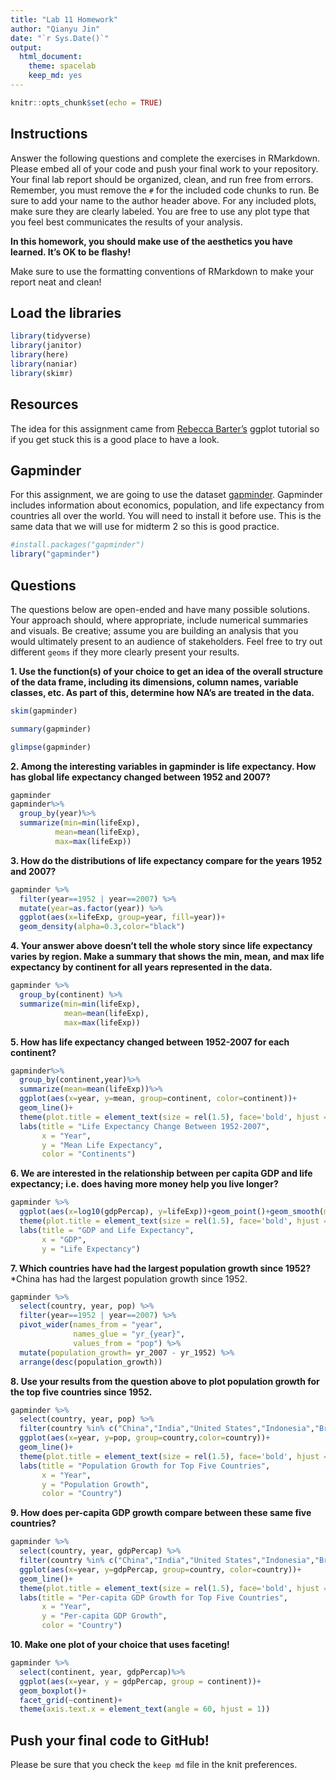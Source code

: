 ```yaml
---
title: "Lab 11 Homework"
author: "Qianyu Jin"
date: "`r Sys.Date()`"
output:
  html_document: 
    theme: spacelab
    keep_md: yes
---
```


```r
knitr::opts_chunk$set(echo = TRUE)
```

## Instructions
Answer the following questions and complete the exercises in RMarkdown. Please embed all of your code and push your final work to your repository. Your final lab report should be organized, clean, and run free from errors. Remember, you must remove the `#` for the included code chunks to run. Be sure to add your name to the author header above. For any included plots, make sure they are clearly labeled. You are free to use any plot type that you feel best communicates the results of your analysis.  

**In this homework, you should make use of the aesthetics you have learned. It's OK to be flashy!**

Make sure to use the formatting conventions of RMarkdown to make your report neat and clean!  

## Load the libraries
```r
library(tidyverse)
library(janitor)
library(here)
library(naniar)
library(skimr)
``` 

## Resources
The idea for this assignment came from [Rebecca Barter's](http://www.rebeccabarter.com/blog/2017-11-17-ggplot2_tutorial/) ggplot tutorial so if you get stuck this is a good place to have a look.  

## Gapminder
For this assignment, we are going to use the dataset [gapminder](https://cran.r-project.org/web/packages/gapminder/index.html). Gapminder includes information about economics, population, and life expectancy from countries all over the world. You will need to install it before use. This is the same data that we will use for midterm 2 so this is good practice.
```r
#install.packages("gapminder")
library("gapminder")
```

## Questions
The questions below are open-ended and have many possible solutions. Your approach should, where appropriate, include numerical summaries and visuals. Be creative; assume you are building an analysis that you would ultimately present to an audience of stakeholders. Feel free to try out different `geoms` if they more clearly present your results.  

**1. Use the function(s) of your choice to get an idea of the overall structure of the data frame, including its dimensions, column names, variable classes, etc. As part of this, determine how NA's are treated in the data.**  
```r
skim(gapminder)
```
```r
summary(gapminder)
```
```r
glimpse(gapminder)
```



**2. Among the interesting variables in gapminder is life expectancy. How has global life expectancy changed between 1952 and 2007?**
```r
gapminder
gapminder%>%
  group_by(year)%>%
  summarize(min=min(lifeExp),
          mean=mean(lifeExp),
          max=max(lifeExp))
```

**3. How do the distributions of life expectancy compare for the years 1952 and 2007?**
```r
gapminder %>% 
  filter(year==1952 | year==2007) %>% 
  mutate(year=as.factor(year)) %>% 
  ggplot(aes(x=lifeExp, group=year, fill=year))+
  geom_density(alpha=0.3,color="black")
```

**4. Your answer above doesn't tell the whole story since life expectancy varies by region. Make a summary that shows the min, mean, and max life expectancy by continent for all years represented in the data.**
```r
gapminder %>% 
  group_by(continent) %>% 
  summarize(min=min(lifeExp),
            mean=mean(lifeExp),
            max=max(lifeExp))
```

**5. How has life expectancy changed between 1952-2007 for each continent?**
```r
gapminder%>%
  group_by(continent,year)%>%
  summarize(mean=mean(lifeExp))%>%
  ggplot(aes(x=year, y=mean, group=continent, color=continent))+
  geom_line()+
  theme(plot.title = element_text(size = rel(1.5), face='bold', hjust = 0.5))+
  labs(title = "Life Expectancy Change Between 1952-2007",
       x = "Year",
       y = "Mean Life Expectancy",
       color = "Continents")
```

**6. We are interested in the relationship between per capita GDP and life expectancy; i.e. does having more money help you live longer?**
```r
gapminder %>%
  ggplot(aes(x=log10(gdpPercap), y=lifeExp))+geom_point()+geom_smooth(method=lm, se=F)+
  theme(plot.title = element_text(size = rel(1.5), face='bold', hjust = 0.5))+
  labs(title = "GDP and Life Expectancy",
       x = "GDP",
       y = "Life Expectancy")
```

**7. Which countries have had the largest population growth since 1952?**
*China has had the largest population growth since 1952.
```r
gapminder %>% 
  select(country, year, pop) %>% 
  filter(year==1952 | year==2007) %>% 
  pivot_wider(names_from = "year",
              names_glue = "yr_{year}",
              values_from = "pop") %>% 
  mutate(population_growth= yr_2007 - yr_1952) %>% 
  arrange(desc(population_growth))
```

**8. Use your results from the question above to plot population growth for the top five countries since 1952.**
```r
gapminder %>% 
  select(country, year, pop) %>% 
  filter(country %in% c("China","India","United States","Indonesia","Brazil")) %>%
  ggplot(aes(x=year, y=pop, group=country,color=country))+
  geom_line()+
  theme(plot.title = element_text(size = rel(1.5), face='bold', hjust = 0.5))+
  labs(title = "Population Growth for Top Five Countries",
       x = "Year",
       y = "Population Growth",
       color = "Country")
```

**9. How does per-capita GDP growth compare between these same five countries?**
```r
gapminder %>% 
  select(country, year, gdpPercap) %>% 
  filter(country %in% c("China","India","United States","Indonesia","Brazil")) %>%
  ggplot(aes(x=year, y=gdpPercap, group=country, color=country))+
  geom_line()+
  theme(plot.title = element_text(size = rel(1.5), face='bold', hjust = 0.5))+
  labs(title = "Per-capita GDP Growth for Top Five Countries",
       x = "Year",
       y = "Per-capita GDP Growth",
       color = "Country")
```

**10. Make one plot of your choice that uses faceting!**
```r
gapminder %>%
  select(continent, year, gdpPercap)%>%
  ggplot(aes(x=year, y = gdpPercap, group = continent))+ 
  geom_boxplot()+
  facet_grid(~continent)+
  theme(axis.text.x = element_text(angle = 60, hjust = 1))
```

## Push your final code to GitHub!
Please be sure that you check the `keep md` file in the knit preferences. 